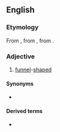 ==English==

===Etymology===
From {{m|en|infundibulum||a funnel-shaped cavity or organ}}, from {{etyl|la|en}} {{m|la|infundibulum||funnel}}, from {{m|la|īnfundō||pour in or upon}}.

===Adjective===
{{en-adj}}

# [[funnel]]-[[shaped]]

====Synonyms====
* {{l|en|infundibular}}

====Derived terms====
* {{l|en|chronosynclastically infundibulated}}